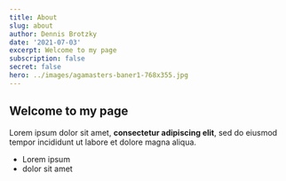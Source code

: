 ```yaml
---
title: About
slug: about
author: Dennis Brotzky
date: '2021-07-03'
excerpt: Welcome to my page
subscription: false
secret: false
hero: ../images/agamasters-baner1-768x355.jpg
---
```

## Welcome to my page

Lorem ipsum dolor sit amet, **consectetur adipiscing elit**, sed do eiusmod tempor incididunt ut labore et dolore magna aliqua.

*   Lorem ipsum
*   dolor sit amet
